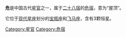 '''危'''是中国古代[[星官|星官]]之一，属于[[二十八宿|二十八宿]]的[[危宿|危宿]]，意为“屋顶”。

它位于[[星座列表|现代星座]]划分的[[宝瓶座|宝瓶座]]和[[飞马座|飞马座]]，含有3颗恒星。

[[Category:星官|Category:星官]]
[[Category:危宿|Category:危宿]]